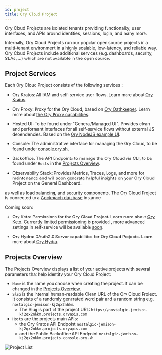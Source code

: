 ```yaml
---
id: project
title: Ory Cloud Project
---
```


Ory Cloud Projects are isolated tenants providing functionality, user
interfaces, and APIs around identities, sessions, login, and many more.

Internally, Ory Cloud Projects run our popular open source projects in a
multi-tenant environment in a highly scalable, low-latency, and reliable way.
Ory Cloud Projects include additional services (e.g. dashboards, security, SLAs,
...) which are not available in the open source.

## Project Services

Each Ory Cloud Project consists of the following services :

- Ory Kratos: All IAM and self-service user flows. Learn more about [Ory Kratos](https://www.ory.sh/kratos/docs/).

- Ory Proxy: Proxy for the Ory Cloud, based on [Ory Oathkeeper](https://www.ory.sh/oathkeeper/docs/). Learn more about [the Ory Proxy capabilities](https://www.ory.sh/docs/guides/proxy).

- Hosted UI: To be found under "General/Managed UI". Provides clean and performant interfaces for all self-service flows without external JS dependencies. Based on the [Ory NodeJS example UI](https://github.com/ory/kratos-selfservice-ui-node).

- Console: The administrative interface for managing the Ory Cloud, to be found under [console.ory.sh](https://console.ory.sh/). 

- Backoffice: The API Endpoints to manage the Ory Cloud via CLI, to be found under `Hosts` in the [Projects Overview](#projects-overview).

- Observability Stack: Provides Metrics, Traces, Logs, and more for maintenance and will soon generate helpful insights on your Ory Cloud Project on the General Dashboard. 

as well as load balancing, and security components.
The Ory Cloud Project is connected to a [Cockroach database](https://www.cockroachlabs.com/docs/stable/frequently-asked-questions.html#what-is-cockroachdb) instance

Coming soon:

- Ory Keto: Permissions for the Ory Cloud Project. Learn more about [Ory Keto](https://www.ory.sh/keto/docs/). Currently limited permissioning is provided , more advanced settings in self-service will be available [soon](https://www.ory.sh/docs/early-access#roadmap).

- Ory Hydra: OAuth2.0 Server capabilities for Ory Cloud Projects. Learn more about [Ory Hydra](https://www.ory.sh/hydra/docs/).

## Projects Overview

The Projects Overview displays a list of your active projects with several parameters that help identity your Ory Cloud Project:

- `Name` is the name you choose when creating the project. It can be changed in the [Projects Overview](https://console.ory.sh/projects/list).
- `Slug` is the internal human-readable [Clean URL](https://en.wikipedia.org/wiki/Clean_URL#Slug) of the Ory Cloud Project. It consists of a randomly generated word pair and a random string e.g. `nostalgic-jemison-kj2qx2nhkm`. 
  - The Slug is part of the project URL: `https://nostalgic-jemison-kj2qx2nhkm.projects.oryapis.com`
- `Hosts` are the projects main APIs: 
  - the Ory Kratos API Endpoint `nostalgic-jemison-kj2qx2nhkm.projects.oryapis.com` 
  - and the Public Backoffice API Endpoint `nostalgic-jemison-kj2qx2nhkm.projects.console.ory.sh`


![Project List](../images/get-started/project-created.png)
